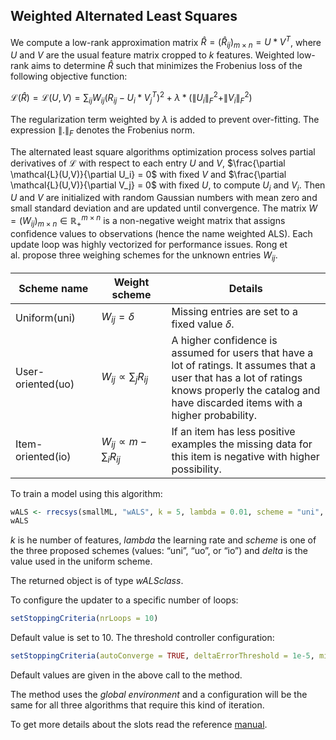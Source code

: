 <!--
%\VignetteEngine{knitr::knitr}
%\VignetteIndexEntry{Weighted Alternated Least Squares}
-->

## Weighted Alternated Least Squares

We compute a low-rank approximation matrix $\hat{R} = (\hat{R}_{ij})_{m \times n} = U \ast V^T$, where _U_ and _V_ are the usual feature matrix cropped to _k_ features. Weighted low-rank aims to determine $\hat{R}$ such that minimizes the Frobenius loss of the following objective function:

$\mathcal{L}(\hat{R}) = \mathcal{L}(U, V) = \sum_{ij} W_{ij} (R_{ij} - U_i \ast V_j^T)^2 + \lambda \ast (\|U_i\|_F^2 + \|V_i\|_F^2)$

The regularization term weighted by $\lambda$ is added to prevent over-fitting. The expression $\|.\|_F$ denotes the Frobenius norm.

The alternated least square algorithms optimization process solves partial derivatives of $\mathcal{L}$ with respect to each entry $U$ and $V$, $\frac{\partial \mathcal{L}(U,V)}{\partial U_i} = 0$ with fixed $V$ and $\frac{\partial \mathcal{L}(U,V)}{\partial V_j} = 0$ with fixed $U$, to compute $U_i$ and $V_i$.  Then $U$ and $V$ are initialized with random Gaussian numbers with mean zero and small standard deviation and are updated until convergence. The matrix $W = (W_{ij})_{m \times n} \in \mathbb{R}_+^{m \times n}$ is a non-negative weight matrix that assigns confidence values to observations (hence the name weighted ALS). Each update loop was highly vectorized for performance issues. Rong et al. propose three weighing schemes for the unknown entries $W_{ij}$.

Scheme name | Weight scheme | Details
---------------|------------|---------------------------
Uniform(uni) | $W_{ij} = \delta$ | Missing entries are set to a fixed value $\delta$.
User-oriented(uo)  | $W_{ij} \propto \sum_j R_{ij}$ | A higher confidence is assumed for users that have a lot of ratings. It assumes that a user that has a lot of ratings knows properly the catalog and have discarded items with a higher probability.
Item-oriented(io) | $W_{ij} \propto m - \sum_i R_{ij}$  | If an item has less positive examples the missing data for this item is negative with higher possibility.    


To train a model using this algorithm:
```r
wALS <- rrecsys(smallML, "wALS", k = 5, lambda = 0.01, scheme = "uni", delta = 0.04)
wALS
```
_k_ is he number of features, _lambda_ the learning rate and _scheme_ is one of the three proposed schemes (values: "uni", "uo", or "io") and _delta_ is the value used in the uniform scheme. 

The returned object is of type _wALSclass_. 

To configure the updater to a specific number of loops:
```r
setStoppingCriteria(nrLoops = 10)
```
Default value is set to 10.
The threshold controller configuration:
```r
setStoppingCriteria(autoConverge = TRUE, deltaErrorThreshold = 1e-5, minNrLoops = 10)
```
Default values are given in the above call to the method. 

The method uses the *global environment* and a configuration will be the same for all three algorithms that require this kind of iteration.


To get more details about the slots read the reference [manual](https://CRAN.R-project.org/package=rrecsys).
